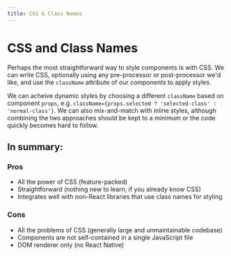 ```yaml
---
title: CSS & Class Names
---
```


# CSS and Class Names

Perhaps the most straightforward way to style components is with CSS. We can write CSS, optionally using any pre-processor or post-processor we'd like, and use the `className` attribute of our components to apply styles.

We can acheive dynamic styles by choosing a different `className` based on component `props`, e.g. `className={props.selected ? 'selected-class' : 'normal-class'}`. We can also mix-and-match with inline styles, although combining the two approaches should be kept to a minimum or the code quickly becomes hard to follow.

## In summary:

### Pros

- All the power of CSS (feature-packed)
- Straightforward (nothing new to learn, if you already know CSS)
- Integrates well with non-React libraries that use class names for styling

### Cons

- All the problems of CSS (generally large and unmaintainable codebase)
- Components are not self-contained in a single JavaScript file
- DOM renderer only (no React Native)
